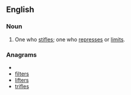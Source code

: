 ==English==

===Noun===
{{en-noun}}

# One who [[stifles]]; one who [[represses]] or [[limits]].

===Anagrams===
* {{alphagram|efilrst}}
* [[filters#English|filters]]
* [[lifters#English|lifters]]
* [[trifles#English|trifles]]
